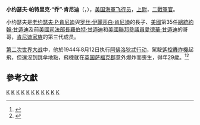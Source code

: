 {{NoteTA
|G1=军事
|1=zh-cn:阿佛洛狄忒;zh-tw:阿芙羅黛蒂;zh-hk:阿芙蘿黛蒂;
}}
{{Expand|time=2014-02-08T08:33:29+00:00}}
{{Infobox person
| name         = 小約瑟夫·帕特里克·肯尼迪
| image        = Lt. Joseph P. Kennedy, Jr. Navy.JPG
| image_size   = 175px
| caption      = 小約瑟夫·帕特里克·肯尼迪上尉
| birth_name   = 小約瑟夫·帕特里克·肯尼迪（Joseph Patrick Kennedy, Jr.）
| birth_date   = {{birth date|1915|7|25}}
| birth_place  = [[美國|美國]][[麻薩諸塞州|麻薩諸塞州]][[布魯克萊恩_(麻薩諸塞州)|布魯克萊恩]]
| death_date   = {{dda|1944|8|12|1915|7|25}}
| death_place  = [[英國|英國]][[萨福克郡|東薩福克郡]]{{link-en|布萊斯堡|Blythburgh}}
| death_cause  = 飛機失事
| education    = [[哈佛大學|哈佛大學]] <br /> [[倫敦政治經濟學院|倫敦政治經濟學院]]
| occupation   = [[美國海軍|美國海軍]][[飛行員|飛行員]] 
| party        = [[美國民主黨|美國民主黨]]
| parents      = [[老約瑟夫·帕特里克·肯尼迪|老約瑟夫·帕特里克·肯尼迪]]<br>[[罗丝·肯尼迪|罗丝·伊麗莎白·肯尼迪]]
| relatives    =  [[約翰·菲茨傑拉德·肯尼迪|約翰·菲茨傑拉德·肯尼迪]]<small> (弟弟)</small><br>{{link-en|露絲瑪麗·肯尼迪|Rosemary Kennedy}} <small>(妹妹)</small><br>[[凱瑟琳·肯尼迪|凱瑟琳·肯尼迪]] <small>(妹妹)</small><br>[[尤尼斯·肯尼迪|尤尼斯·肯尼迪]] <small>(妹妹)</small><br>{{link-en|帕特里夏·海倫·肯尼迪|Patricia Kennedy Lawford}} <small>(妹妹)</small><br>[[羅伯特·肯尼迪|羅伯特·肯尼迪]] <small>（弟弟）</small><br>[[珍妮·肯尼迪|珍妮·肯尼迪]] <small>(妹妹)</small><br>[[愛德華·肯尼迪|愛德華·肯尼迪]] <small>(弟弟)</small>
| religion     = [[羅馬天主教|羅馬天主教]]
| signature    = 
| allegiance   = [[美利堅合眾國|美利堅合眾國]]
| branch       = [[美國海軍|美國海軍]]
| serviceyears = 1940–1944
| rank         = [[File:US-O3_insignia.svg|15px]] [[Lieutenant_(naval)|Lieutenant]]
| unit =
  {{plainlist |
* [[B-24_Liberator|B-24 Liberator]]
* [[Boeing_B-17_Flying_Fortress|Boeing B-17 Flying Fortress]]
  }}
| battles      = [[World_War_II|World War II]]
| awards =
  {{plainlist |
*  [[海军十字勋章|海军十字勋章]]
*  [[飞行优异十字勋章|傑出飞行十字勋章]]
*  [[紫心勋章|紫心勋章]]
* {{link-en|飛行勛章|Air Medal}}
  }}
}}

'''小约瑟夫·帕特里克·“乔”·肯尼迪'''（{{lang-en|Joseph Patrick "Joe" Kennedy Jr. }}，{{bd|1915年|7月25日|1944年|8月12日}}），[[美国海軍|美国海軍]][[飞行员|飞行员]]，[[上尉|上尉]]，[[二戰|二戰]][[軍官|軍官]]。

小约瑟夫是[[老约瑟夫·P·肯尼迪|老约瑟夫·P·肯尼迪]]與[[罗丝·肯尼迪|罗丝·伊麗莎白·肯尼迪]]的長子、[[美國|美國]]第35任[[美國總統|總統]][[約翰·甘迺迪|約翰·甘迺迪]]及前[[美國司法部長|美國司法部長]][[羅伯特·甘迺迪|羅伯特·甘迺迪]]和[[美國|美國]][[聯邦參議員|聯邦參議員]][[愛德華·甘迺迪|愛德華·甘迺迪]]的哥哥，[[肯尼迪家族|肯尼迪家族]]的第三代成员。

[[第二次世界大战|第二次世界大战]]中，他於1944年8月12日执行[[阿佛洛狄忒行动|阿佛洛狄忒行动]]，駕駛[[無人航空載具|遙控轟炸機]]起飛，但還沒到跳傘地點，飛機就在[[英国|英国]][[萨福克郡|萨福克郡]]意外爆炸而喪生，得年29歲。<ref>{{Cite news|url=https://www.nytimes.com/1944/08/15/archives/son-of-jp-kennedy-killed-in-action-navy-reports-loss-of-flier-in.html|title=SON OF J.P. KENNEDY KILLED IN ACTION; Navy Reports Loss of Flier in Plane Explosion in European Theatre|author=Special to THE NEW YORK TIMES|date=1944年8月15日|newspaper=The New York Times|accessdate=2021年5月21日|archive-date=2021年5月21日|archive-url=https://web.archive.org/web/20210521140023/https://www.nytimes.com/1944/08/15/archives/son-of-jp-kennedy-killed-in-action-navy-reports-loss-of-flier-in.html|dead-url=no}}</ref><ref>{{Cite news| url = https://www.nytimes.com/1945/10/25/archives/kennedy-jr-died-in-air-explosion-former-ambassadors-son-and-lieut.html| title = KENNEDY JR. DIED IN AIR EXPLOSION; Former Ambassador's Son and Lieut. Willy Were on Secret Bombing Mission Later Drone Flights Succeeded Plans for Fliers to Jump| author = Anthony Leviero| date = 1945年10月25日| newspaper = The New York Times| accessdate = 2021年5月21日| archive-date = 2021年5月21日| archive-url = https://web.archive.org/web/20210521140359/https://www.nytimes.com/1945/10/25/archives/kennedy-jr-died-in-air-explosion-former-ambassadors-son-and-lieut.html| dead-url = no}}</ref>

==參考文獻==
{{reflist}}

{{DEFAULTSORT:Kennedy, Joseph P., Jr.}}
{{肯尼迪家族}}
[[Category:愛爾蘭裔美國人|K]]
[[Category:肯尼迪家族|K]]
[[Category:哈佛大學校友|K]]
[[Category:美國海軍軍官|K]]
[[Category:美國海軍飛行員|K]]
[[Category:美国天主教徒|K]]
[[Category:哈佛大学校友|K]]
[[Category:伦敦政治经济学院校友|K]]
[[Category:紫心勳章獲得者|K]]
[[Category:马萨诸塞州人|K]]
[[Category:美国空难身亡者|K]]